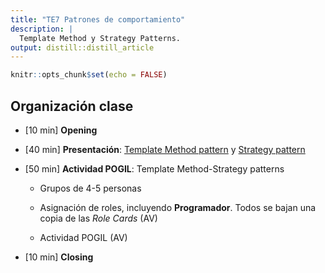 ```yaml
---
title: "TE7 Patrones de comportamiento"
description: |
  Template Method y Strategy Patterns.
output: distill::distill_article
---
```


```r
knitr::opts_chunk$set(echo = FALSE)
```

## Organización clase

-   [10 min] **Opening**

-   [40 min] **Presentación**: [Template Method pattern](slides/TE7_1_templatemethod.html) y [Strategy pattern](slides/TE7_2_strategy.html)

-   [50 min] **Actividad POGIL**: Template Method-Strategy patterns

    -   Grupos de 4-5 personas

    -   Asignación de roles, incluyendo **Programador**. Todos se bajan una copia de las *Role Cards* (AV)

    -   Actividad POGIL (AV)

-   [10 min] **Closing** 

